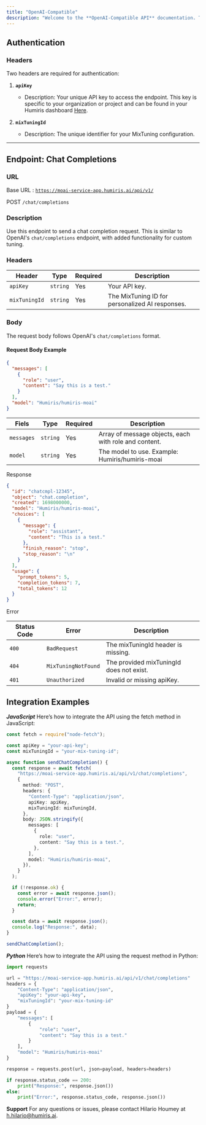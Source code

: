 ```yaml
---
title: "OpenAI-Compatible"
description: "Welcome to the **OpenAI-Compatible API** documentation. This guide will help developers integrate with our API seamlessly. It replicates OpenAI's functionality while providing additional features like `mixTuningId` for enhanced customization."
---
```


## Authentication

### Headers

Two headers are required for authentication:

1. **`apiKey`**

   * Description: Your unique API key to access the endpoint. This key is specific to your organization or project and can be found in your Humiris dashboard [Here](https://platform.humiris.ai/api-key).

2. **`mixTuningId`**

   * Description: The unique identifier for your MixTuning configuration.

***

## Endpoint: Chat Completions

### URL

Base URL : [`https://moai-service-app.humiris.ai/api/v1/`](https://moai-service-app.humiris.ai/api/v1/)

POST `/chat/completions`

### Description

Use this endpoint to send a chat completion request. This is similar to OpenAI's `chat/completions` endpoint, with added functionality for custom tuning.

### Headers

| Header        | Type     | Required | Description                                     |
| ------------- | -------- | -------- | ----------------------------------------------- |
| `apiKey`      | `string` | Yes      | Your API key.                                   |
| `mixTuningId` | `string` | Yes      | The MixTuning ID for personalized AI responses. |

### Body

The request body follows OpenAI's `chat/completions` format.

#### Request Body Example

```json
{
  "messages": [
    {
      "role": "user",
      "content": "Say this is a test."
    }
  ],
  "model": "Humiris/humiris-moai"
}
```

| Fiels      | Type     | Required | Description                                           |
| ---------- | -------- | -------- | ----------------------------------------------------- |
| `messages` | `string` | Yes      | Array of message objects, each with role and content. |
| `model`    | `string` | Yes      | The model to use. Example: Humiris/humiris-moai       |

Response

```json
{
  "id": "chatcmpl-12345",
  "object": "chat.completion",
  "created": 1698000000,
  "model": "Humiris/humiris-moai",
  "choices": [
    {
      "message": {
        "role": "assistant",
        "content": "This is a test."
      },
      "finish_reason": "stop",
      "stop_reason": "\n"
    }
  ],
  "usage": {
    "prompt_tokens": 5,
    "completion_tokens": 7,
    "total_tokens": 12
  }
}
```

Error

| Status Code | Error               | Description                              |
| ----------- | ------------------- | ---------------------------------------- |
| `400`       | `BadRequest`        | The mixTuningId header is missing.       |
| `404`       | `MixTuningNotFound` | The provided mixTuningId does not exist. |
| `401`       | `Unauthorized`      | Invalid or missing apiKey.               |

## Integration Examples

***JavaScript***
Here’s how to integrate the API using the fetch method in JavaScript:

```typescript
const fetch = require("node-fetch");

const apiKey = "your-api-key";
const mixTuningId = "your-mix-tuning-id";

async function sendChatCompletion() {
  const response = await fetch(
    "https://moai-service-app.humiris.ai/api/v1/chat/completions",
    {
      method: "POST",
      headers: {
        "Content-Type": "application/json",
        apiKey: apiKey,
        mixTuningId: mixTuningId,
      },
      body: JSON.stringify({
        messages: [
          {
            role: "user",
            content: "Say this is a test.",
          },
        ],
        model: "Humiris/humiris-moai",
      }),
    }
  );

  if (!response.ok) {
    const error = await response.json();
    console.error("Error:", error);
    return;
  }

  const data = await response.json();
  console.log("Response:", data);
}

sendChatCompletion();
```

***Python***
Here’s how to integrate the API using the request method in Python:

```python
import requests

url = "https://moai-service-app.humiris.ai/api/v1/chat/completions"
headers = {
    "Content-Type": "application/json",
    "apiKey": "your-api-key",
    "mixTuningId": "your-mix-tuning-id"
}
payload = {
    "messages": [
        {
            "role": "user",
            "content": "Say this is a test."
        }
    ],
    "model": "Humiris/humiris-moai"
}

response = requests.post(url, json=payload, headers=headers)

if response.status_code == 200:
    print("Response:", response.json())
else:
    print("Error:", response.status_code, response.json())

```

**Support**
For any questions or issues, please contact Hilario Houmey at [h.hilario@humiris.ai](mailto:h.hilario@humiris.ai).

```
```